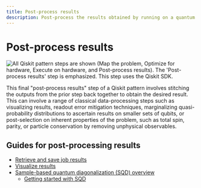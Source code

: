 ```yaml
---
title: Post-process results
description: Post-process the results obtained by running on a quantum computer.
---
```


# Post-process results

![All Qiskit pattern steps are shown (Map the problem, Optimize for hardware, Execute on hardware, and Post-process results). The 'Post-process results' step is emphasized.  This step uses the Qiskit SDK.](/docs/images/qiskit-patterns/post-process-results.svg)

This final "post-process results" step of a Qiskit pattern involves stitching the outputs from
the prior step back together to obtain the desired result. This can involve a range of classical
data-processing steps such as visualizing results, readout error mitigation techniques, marginalizing
quasi-probability distributions to ascertain results on smaller sets of qubits, or post-selection on inherent
properties of the problem, such as total spin, parity, or particle conservation by removing
unphysical observables.

## Guides for post-processing results
* [Retrieve and save job results](/docs/guides/save-jobs)
* [Visualize results](/docs/guides/visualize-results)
* [Sample-based quantum diagonalization (SQD) overview](/docs/guides/qiskit-addons-sqd)
  * [Getting started with SQD](/docs/guides/qiskit-addons-sqd-get-started)

